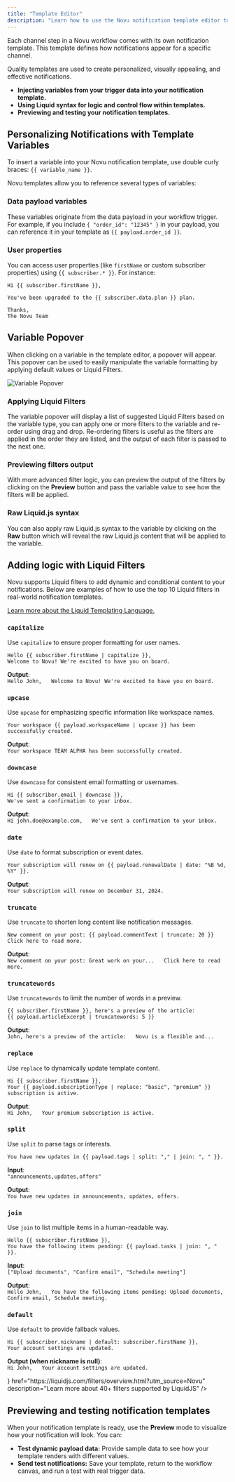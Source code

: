 ```yaml
---
title: "Template Editor"
description: "Learn how to use the Novu notification template editor to design notifications"
---
```


Each channel step in a Novu workflow comes with its own notification template. This template defines how notifications appear for a specific channel.

Quality templates are used to create personalized, visually appealing, and effective notifications.

- **Injecting variables from your trigger data into your notification template.**
- **Using Liquid syntax for logic and control flow within templates.**
- **Previewing and testing your notification templates.**

## Personalizing Notifications with Template Variables

To insert a variable into your Novu notification template, use double curly braces: `{{ variable_name }}`.

Novu templates allow you to reference several types of variables:

### Data payload variables
These variables originate from the data payload in your workflow trigger. 
For example, if you include `{ "order_id": "12345" }` in your payload, you can reference it in your template as `{{ payload.order_id }}`.

### User properties
You can access user properties (like `firstName` or custom subscriber properties) using `{{ subscriber.* }}`. For instance:

```liquid
Hi {{ subscriber.firstName }},

You've been upgraded to the {{ subscriber.data.plan }} plan.

Thanks,  
The Novu Team
```

## Variable Popover

When clicking on a variable in the template editor, a popover will appear. This popover can be used to easily manipulate the variable formatting by applying default values or Liquid Filters.

<img src="/images/variable-popover.png" alt="Variable Popover" />

### Applying Liquid Filters

The variable popover will display a list of suggested Liquid Filters based on the variable type, you can apply one or more filters to the variable and re-order using drag and drop.
Re-ordering filters is useful as the filters are applied in the order they are listed, and the output of each filter is passed to the next one.

### Previewing filters output

With more advanced filter logic, you can preview the output of the filters by clicking on the **Preview** button and pass the variable value to see how the filters will be applied.

### Raw Liquid.js syntax

You can also apply raw Liquid.js syntax to the variable by clicking on the **Raw** button which will reveal the raw Liquid.js content that will be applied to the variable.

## Adding logic with Liquid Filters

Novu supports Liquid filters to add dynamic and conditional content to your notifications. Below are examples of how to use the top 10 Liquid filters in real-world notification templates.

<a href="https://shopify.github.io/liquid/" target="_blank">Learn more about the Liquid Templating Language.</a>

### `capitalize`

Use `capitalize` to ensure proper formatting for user names.

```liquid
Hello {{ subscriber.firstName | capitalize }},  
Welcome to Novu! We're excited to have you on board.
```

**Output**:  
`Hello John,  
Welcome to Novu! We're excited to have you on board.`

### `upcase`

Use `upcase` for emphasizing specific information like workspace names.

```liquid
Your workspace {{ payload.workspaceName | upcase }} has been successfully created.
```

**Output**:  
`Your workspace TEAM ALPHA has been successfully created.`

### `downcase`

Use `downcase` for consistent email formatting or usernames.

```liquid
Hi {{ subscriber.email | downcase }},  
We've sent a confirmation to your inbox.
```

**Output**:  
`Hi john.doe@example.com,  
We've sent a confirmation to your inbox.`

### `date`

Use `date` to format subscription or event dates.

```liquid
Your subscription will renew on {{ payload.renewalDate | date: "%B %d, %Y" }}.
```

**Output**:  
`Your subscription will renew on December 31, 2024.`

### `truncate`

Use `truncate` to shorten long content like notification messages.

```liquid
New comment on your post: {{ payload.commentText | truncate: 20 }}  
Click here to read more.
```

**Output**:  
`New comment on your post: Great work on your...  
Click here to read more.`

### `truncatewords`

Use `truncatewords` to limit the number of words in a preview.

```liquid
{{ subscriber.firstName }}, here's a preview of the article:  
{{ payload.articleExcerpt | truncatewords: 5 }}
```

**Output**:  
`John, here's a preview of the article:  
Novu is a flexible and...`

### `replace`

Use `replace` to dynamically update template content.

```liquid
Hi {{ subscriber.firstName }},  
Your {{ payload.subscriptionType | replace: "basic", "premium" }} subscription is active.
```

**Output**:  
`Hi John,  
Your premium subscription is active.`

### `split`

Use `split` to parse tags or interests.

```liquid
You have new updates in {{ payload.tags | split: "," | join: ", " }}.
```

**Input**:  
`"announcements,updates,offers"`

**Output**:  
`You have new updates in announcements, updates, offers.`

### `join`

Use `join` to list multiple items in a human-readable way.

```liquid
Hello {{ subscriber.firstName }},  
You have the following items pending: {{ payload.tasks | join: ", " }}.
```

**Input**:  
`["Upload documents", "Confirm email", "Schedule meeting"]`

**Output**:  
`Hello John,  
You have the following items pending: Upload documents, Confirm email, Schedule meeting.`

### `default`

Use `default` to provide fallback values.

```liquid
Hi {{ subscriber.nickname | default: subscriber.firstName }},  
Your account settings are updated.
```

**Output (when nickname is null)**:  
`Hi John,  
Your account settings are updated.`

<Cards>
  <Card
    title="Liquid Filters"
    icon={<FilterIcon className="h-4 w-4" />}
    href="https://liquidjs.com/filters/overview.html?utm_source=Novu"
    description="Learn more about 40+ filters supported by LiquidJS"
  />
</Cards>

## Previewing and testing notification templates

When your notification template is ready, use the **Preview** mode to visualize how your notification will look. You can:

- **Test dynamic payload data:** Provide sample data to see how your template renders with different values.
- **Send test notifications:** Save your template, return to the workflow canvas, and run a test with real trigger data.
